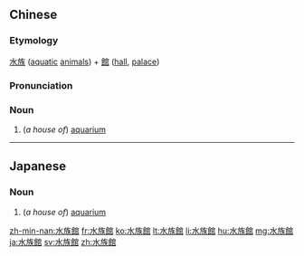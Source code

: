 {{also|水族馆}}
==Chinese==
{{zh-forms|s=水族馆|type=21}}

===Etymology===
[[水族]] ([[aquatic]] [[animals]]) + [[館]] ([[hall]], [[palace]])

===Pronunciation===
{{zh-pron
|m=shuǐzúguǎn
|c=seoi2 zuk6 gun2
|mn=súi-cho̍k-koán/chúi-cho̍k-koán
|cat=n
}}

===Noun===
{{zh-noun}}

# (''a house of'') [[aquarium]]

----

==Japanese==
{{ja-kanjitab|すい|ぞく|かん|yomi=on}}

===Noun===
{{ja-noun|すいぞくかん}}

# (''a house of'') [[aquarium]]

[[zh-min-nan:水族館]]
[[fr:水族館]]
[[ko:水族館]]
[[lt:水族館]]
[[li:水族館]]
[[hu:水族館]]
[[mg:水族館]]
[[ja:水族館]]
[[sv:水族館]]
[[zh:水族館]]